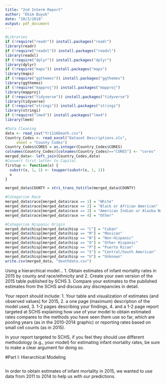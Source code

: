 ```yaml
---
title: "2nd Interm Report"
author: "Ekim Buyuk"
date: "10/3/2018"
output: pdf_document
---
```


```r
#Libraries
if (!require("readr")) install.packages("readr")
library(readr)
if (!require("readxl")) install.packages("readxl")
library(readxl)
if (!require("dplyr")) install.packages("dplyr")
library(dplyr)
if (!require("maps")) install.packages("maps")
library(maps)
if (!require("ggthemes")) install.packages("ggthemes")
library(ggthemes)
if (!require("mapproj")) install.packages("mapproj")
library(mapproj)
if (!require("tidyverse")) install.packages("tidyverse")
library(tidyverse)
if (!require("stringi")) install.packages("stringi")
library(stringi)
if (!require("lme4")) install.packages("lme4")
library(lme4)
```

```r
#Data Cleaning
data <- read_csv("Yr1116Death.csv")
Country_Codes <- read_excel("Dataset Descriptions.xls", 
     sheet = "County Codes")
Country_Codes$CORES = as.integer(Country_Codes$CORES)
colnames(Country_Codes)[colnames(Country_Codes)=="CORES"] <- "cores"
merged_data<- left_join(Country_Codes,data)
#Convert first letter to Capital
firstup <- function(x) {
  substr(x, 1, 1) <- toupper(substr(x, 1, 1))
  x
}

merged_data$COUNTY = stri_trans_totitle(merged_data$COUNTY)

#Categorize Race
merged_data$race[merged_data$race == 1] = "White"
merged_data$race[merged_data$race == 2] = "Black or African American"
merged_data$race[merged_data$race == 3] = "American Indian or Alaska Native"
merged_data$race[merged_data$race == 4] = "Other"

#Categorize Hispanic Origin
merged_data$hisp[merged_data$hisp == "C"] = "Cuban"
merged_data$hisp[merged_data$hisp == "M"] = "Mexican"
merged_data$hisp[merged_data$hisp == "N"] = "Non-Hispanic"
merged_data$hisp[merged_data$hisp == "O"] = "Other Hispanic"
merged_data$hisp[merged_data$hisp == "P"] = "Puerto Rican"
merged_data$hisp[merged_data$hisp == "S"] = "Central/South American"
merged_data$hisp[merged_data$hisp == "U"] = "Unknown"
write.csv(merged_data, "deathdata.csv")
```

Using a hierarchical model...
1. Obtain estimates of infant mortality rates in 2015 by county and race/ethnicity and 
2. Create your own version of the 2015 table published by SCHS
3. Compare your estimates to the published estimates from the SCHS and discuss any discrepancies in detail.

Your report should include:
1. Your table and visualization of estimates (and observed values) for 2015, 
2. a one page (maximum) description of the model used, 
3. 1-2 pages describing your findings, 
4. and a 1-2 page report targeted at SCHS explaining how use of your model to obtain estimated rates compares to the methods you have seen them use so far, which are pooling years (as in the 2010-2014 graphic) or reporting rates based on small cell counts (as in 2015). 

In your report targeted to SCHS, if you feel they should use different methodology (e.g., your model) for estimating infant mortality rates, be sure to make a clear argument for doing so.

#Part I: Hierarchical Modeling 

```r

```

In order to obtain estimates of infant mortality in 2015, we wanted to use data from 2011 to 2014 to help us with our predictions. 
